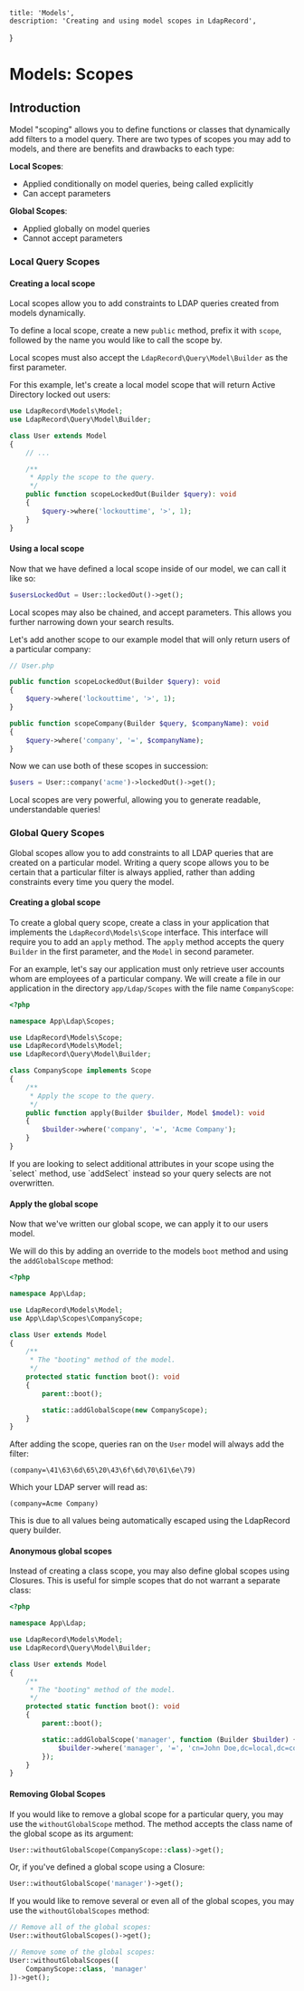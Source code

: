     title: 'Models',
    description: 'Creating and using model scopes in LdapRecord',
}

# Models: Scopes

## Introduction

Model "scoping" allows you to define functions or classes that dynamically add
filters to a model query. There are two types of scopes you may add to
models, and there are benefits and drawbacks to each type:

**Local Scopes**:

- Applied conditionally on model queries, being called explicitly
- Can accept parameters

**Global Scopes**:

- Applied globally on model queries
- Cannot accept parameters

### Local Query Scopes

#### Creating a local scope

Local scopes allow you to add constraints to LDAP queries created from models dynamically.

To define a local scope, create a new `public` method, prefix it with `scope`,
followed by the name you would like to call the scope by.

Local scopes must also accept the `LdapRecord\Query\Model\Builder` as the first parameter.

For this example, let's create a local model scope that will return Active Directory locked out users:

```php
use LdapRecord\Models\Model;
use LdapRecord\Query\Model\Builder;

class User extends Model
{
    // ...

    /**
     * Apply the scope to the query.
     */
    public function scopeLockedOut(Builder $query): void
    {
        $query->where('lockouttime', '>', 1);
    }
}
```

#### Using a local scope

Now that we have defined a local scope inside of our model, we can call it like so:

```php
$usersLockedOut = User::lockedOut()->get();
```

Local scopes may also be chained, and accept parameters. This allows you further narrowing down your search results.

Let's add another scope to our example model that will only return users of a particular company:

```php
// User.php

public function scopeLockedOut(Builder $query): void
{
    $query->where('lockouttime', '>', 1);
}

public function scopeCompany(Builder $query, $companyName): void
{
    $query->where('company', '=', $companyName);
}
```

Now we can use both of these scopes in succession:

```php
$users = User::company('acme')->lockedOut()->get();
```

Local scopes are very powerful, allowing you to generate readable, understandable queries!

### Global Query Scopes

Global scopes allow you to add constraints to all LDAP queries that are created on a particular model.
Writing a query scope allows you to be certain that a particular filter is always applied, rather
than adding constraints every time you query the model.

#### Creating a global scope

To create a global query scope, create a class in your application that implements
the `LdapRecord\Models\Scope` interface. This interface will require you to add
an `apply` method. The `apply` method accepts the query `Builder` in the first
parameter, and the `Model` in second parameter.

For an example, let's say our application must only retrieve user accounts whom
are employees of a particular company. We will create a file in our application
in the directory `app/Ldap/Scopes` with the file name `CompanyScope`:

```php
<?php

namespace App\Ldap\Scopes;

use LdapRecord\Models\Scope;
use LdapRecord\Models\Model;
use LdapRecord\Query\Model\Builder;

class CompanyScope implements Scope
{
    /**
     * Apply the scope to the query.
     */
    public function apply(Builder $builder, Model $model): void
    {
        $builder->where('company', '=', 'Acme Company');
    }
}
```

<Note>
If you are looking to select additional attributes in your scope
using the `select` method, use `addSelect` instead so your
query selects are not overwritten.
</Note>

#### Apply the global scope

Now that we've written our global scope, we can apply it to our users model.

We will do this by adding an override to the models `boot` method and using the `addGlobalScope` method:

```php
<?php

namespace App\Ldap;

use LdapRecord\Models\Model;
use App\Ldap\Scopes\CompanyScope;

class User extends Model
{
    /**
     * The "booting" method of the model.
     */
    protected static function boot(): void
    {
        parent::boot();

        static::addGlobalScope(new CompanyScope);
    }
}
```

After adding the scope, queries ran on the `User` model will always add the filter:

```text
(company=\41\63\6d\65\20\43\6f\6d\70\61\6e\79)
```

Which your LDAP server will read as:

```text
(company=Acme Company)
```

This is due to all values being automatically escaped using the LdapRecord query builder.

#### Anonymous global scopes

Instead of creating a class scope, you may also define global scopes using Closures.
This is useful for simple scopes that do not warrant a separate class:

```php
<?php

namespace App\Ldap;

use LdapRecord\Models\Model;
use LdapRecord\Query\Model\Builder;

class User extends Model
{
    /**
     * The "booting" method of the model.
     */
    protected static function boot(): void
    {
        parent::boot();

        static::addGlobalScope('manager', function (Builder $builder) {
            $builder->where('manager', '=', 'cn=John Doe,dc=local,dc=com');
        });
    }
}
```

#### Removing Global Scopes

If you would like to remove a global scope for a particular query, you may use
the `withoutGlobalScope` method. The method accepts the class name of the
global scope as its argument:

```php
User::withoutGlobalScope(CompanyScope::class)->get();
```

Or, if you've defined a global scope using a Closure:

```php
User::withoutGlobalScope('manager')->get();
```

If you would like to remove several or even all of the global
scopes, you may use the `withoutGlobalScopes` method:

```php
// Remove all of the global scopes:
User::withoutGlobalScopes()->get();

// Remove some of the global scopes:
User::withoutGlobalScopes([
    CompanyScope::class, 'manager'
])->get();
```
